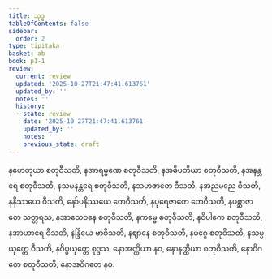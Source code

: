 ```yaml
---
title: သုဒ္ဓ
tableOfContents: false
sidebar:
  order: 2
type: tipitaka
basket: ab
book: p1-1
review:
  current: review
  updated: '2025-10-27T21:47:41.613761'
  updated_by: ''
  notes: ''
  history:
  - state: review
    date: '2025-10-27T21:47:41.613761'
    updated_by: ''
    notes: ''
    previous_state: draft
---
```



<ReviewStatus review={frontmatter.review} showDetails={true} />

<HypothesisAnnotation frontmatter={frontmatter} />

<DynamicBreadcrumb />

<Division number="91" book="p1-1" e="ch" v="36" p="363">

<Paragraph number="2794" book="p1-1">
နဟေတုယာ စတုဝီသတိ, နအာရမ္မဏေ စတုဝီသတိ, နအဓိပတိယာ စတုဝီသတိ, နအနန္တရေ စတုဝီသတိ, နသမနန္တရေ စတုဝီသတိ, နသဟဇာတေ ဝီသတိ, နအညမညေ ဝီသတိ, နနိဿယေ ဝီသတိ, နော်ပနိဿယေ တေဝီသတိ, နပုရေဇာတေ တေဝီသတိ, နပစ္ဆာဇာတေ သတ္တရသ, နအာသေဝနေ စတုဝီသတိ, နကမ္မေ စတုဝီသတိ, နဝိပါကေ စတုဝီသတိ, နအာဟာရေ ဝီသတိ, နဲန္ဒြိယေ ဗာဝီသတိ, နဈာနေ စတုဝီသတိ, နမဂ္ဂေ စတုဝီသတိ, နသမ္ပယုတ္တေ ဝီသတိ, နဝိပ္ပယုတ္တေ စုဒ္ဒသ, နောအတ္ထိယာ နဝ, နောနတ္ထိယာ စတုဝီသတိ, နောဝိဂတေ စတုဝီသတိ, နောအဝိဂတေ နဝ.
</Paragraph>
</Division>